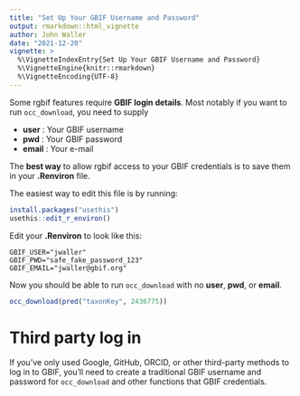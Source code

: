 ```yaml
---
title: "Set Up Your GBIF Username and Password"
output: rmarkdown::html_vignette
author: John Waller
date: "2021-12-20"
vignette: >
  %\VignetteIndexEntry{Set Up Your GBIF Username and Password}
  %\VignetteEngine{knitr::rmarkdown}
  %\VignetteEncoding{UTF-8}
---
```


Some rgbif features require **GBIF login details**. Most notably if you want to run `occ_download`, you need to supply

* **user** : Your GBIF username
* **pwd** : Your GBIF password
* **email** : Your e-mail 

The **best way** to allow rgbif access to your GBIF credentials is to save them in your **.Renviron** file.

The easiest way to edit this file is by running:

```r
install.packages("usethis")
usethis::edit_r_environ()
```

Edit your **.Renviron** to look like this:

```
GBIF_USER="jwaller"
GBIF_PWD="safe_fake_password_123"
GBIF_EMAIL="jwaller@gbif.org"
```

Now you should be able to run `occ_download` with no  **user**, **pwd**, or **email**.

```r 
occ_download(pred("taxonKey", 2436775))
```

# Third party log in 

If you’ve only used Google, GitHub, ORCID, or other third-party methods to log in to GBIF, you’ll need to create a traditional GBIF username and password for `occ_download` and other functions that GBIF credentials.  

